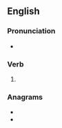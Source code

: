 ==English==

===Pronunciation===
* {{rhymes|ɜː(ɹ)d|lang=en}}

===Verb===
{{head|en|verb form}}

# {{en-past of|ensure}}

===Anagrams===
* {{l|en|endures}}
* {{l|en|end user}}